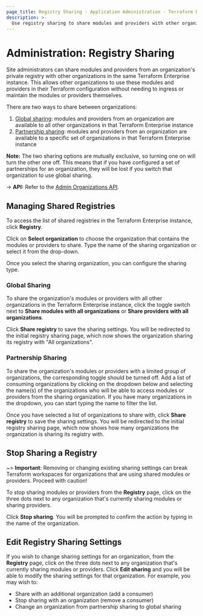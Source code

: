 ```yaml
---
page_title: Registry Sharing - Application Administration - Terraform Enterprise
description: >-
  Use registry sharing to share modules and providers with other organizations in the same Terraform Enterprise instance. Learn how to manage shared registries, stop sharing, and edit registry sharing settings in the UI.
---
```


# Administration: Registry Sharing

Site administrators can share modules and providers from an organization's private registry with other organizations in the same Terraform Enterprise instance. This allows other organizations to use these modules and providers in their Terraform configuration without needing to ingress or maintain the modules or providers themselves.

There are two ways to share between organizations:

1. [Global sharing](#global-sharing): modules and providers from an organization are available to all other organizations in that Terraform Enterprise instance
1. [Partnership sharing](#partnership-sharing): modules and providers from an organization are available to a specific set of organizations in that Terraform Enterprise instance

**Note:** The two sharing options are mutually exclusive, so turning one on will turn the other one off. This means that if you have configured a set of partnerships for an organization, they will be lost if you switch that organization to use global sharing.

-> **API:** Refer to the [Admin Organizations API](/terraform/enterprise/api-docs/admin/organizations).

## Managing Shared Registries

To access the list of shared registries in the Terraform Enterprise instance, click **Registry**.

Click on **Select organization** to choose the organization that contains the modules or providers to share. Type the name of the sharing organization or select it from the drop-down.

Once you select the sharing organization, you can configure the sharing type.

### Global Sharing

To share the organization's modules or providers with all other organizations in the Terraform Enterprise instance, click the toggle switch next to **Share modules with all organizations** or **Share providers with all organizations**.

Click **Share registry** to save the sharing settings. You will be redirected to the initial registry sharing page, which now shows the organization sharing its registry with "All organizations".

### Partnership Sharing

To share the organization's modules or providers with a limited group of organizations, the corresponding toggle should be turned off. Add a list of consuming organizations by clicking on the dropdown below and selecting the name(s) of the organizations who will be able to access modules or providers from the sharing organization. If you have many organizations in the dropdown, you can start typing the name to filter the list.

Once you have selected a list of organizations to share with, click **Share registry** to save the sharing settings. You will be redirected to the initial registry sharing page, which now shows how many organizations the organization is sharing its registry with.

## Stop Sharing a Registry

~> **Important**: Removing or changing existing sharing settings can break Terraform workspaces for organizations that are using shared modules or providers. Proceed with caution!

To stop sharing modules or providers from the **Registry** page, click on the three dots next to any organization that's currently sharing modules or sharing providers.

Click **Stop sharing**. You will be prompted to confirm the action by typing in the name of the organization.

## Edit Registry Sharing Settings

If you wish to change sharing settings for an organization, from the **Registry** page, click on the three dots next to any organization that's currently sharing modules or providers. Click **Edit sharing** and you will be able to modify the sharing settings for that organization. For example, you may wish to:

- Share with an additional organization (add a consumer)
- Stop sharing with an organization (remove a consumer)
- Change an organization from partnership sharing to global sharing
